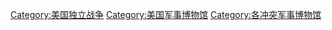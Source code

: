 [[Category:美国独立战争|Category:美国独立战争]]
[[Category:美国军事博物馆|Category:美国军事博物馆]]
[[Category:各冲突军事博物馆|Category:各冲突军事博物馆]]